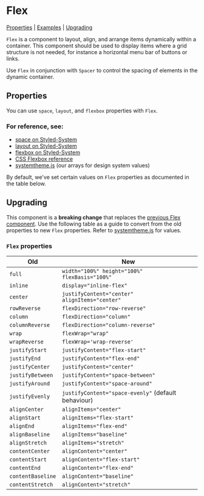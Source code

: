 
<Meta of={stories} />

# Flex

[Properties](#properties) | [Examples](#examples) | [Upgrading](#upgrading)

`Flex` is a component to layout, align, and arrange items dynamically within a container. This component should be used to display items where a grid structure is not needed, for instance a horizontal menu bar of buttons or links.

Use `Flex` in conjunction with `Spacer` to control the spacing of elements in the dynamic container.

<Canvas>
  <Story id="components-flex--basic-flex" />
</Canvas>

## Properties

You can use `space`, `layout`, and `flexbox` properties with `Flex`.

### For reference, see:

- [space on Styled-System](https://styled-system.com/table#space)
- [layout on Styled-System](https://styled-system.com/table#layout)
- [flexbox on Styled-System](https://styled-system.com/table#flexbox)
- [CSS Flexbox reference](https://css-tricks.com/snippets/css/a-guide-to-flexbox/)
- [systemtheme.js](https://github.com/orchestrated-io/orcs-design-system/blob/master/packages/orcs-design-system/lib/systemtheme.js) (our arrays for design system values)

By default, we've set certain values on `Flex` properties as documented in the table below.

<Controls component={Flex} />

## Upgrading

This component is a **breaking change** that replaces the [previous Flex component](https://www.npmjs.com/package/styled-flex-component). Use the following table as a guide to convert from the old properties to new `Flex` properties. Refer to [systemtheme.js](https://github.com/orchestrated-io/orcs-design-system/blob/master/packages/orcs-design-system/lib/systemtheme.js) for values.

### `Flex` properties

| **Old**           | **New**                                             |
| ----------------- | --------------------------------------------------- |
| `full`            | `width="100%" height="100%" flexBasis="100%"`       |
| `inline`          | `display="inline-flex"`                             |
| `center`          | `justifyContent="center" alignItems="center"`       |
| `rowReverse`      | `flexDirection="row-reverse"`                       |
| `column`          | `flexDirection="column"`                            |
| `columnReverse`   | `flexDirection="column-reverse"`                    |
| `wrap`            | `flexWrap="wrap"`                                   |
| `wrapReverse`     | `flexWrap='wrap-reverse'`                           |
| `justifyStart`    | `justifyContent="flex-start"`                       |
| `justifyEnd`      | `justifyContent="flex-end"`                         |
| `justifyCenter`   | `justifyContent="center"`                           |
| `justifyBetween`  | `justifyContent="space-between"`                    |
| `justifyAround`   | `justifyContent="space-around"`                     |
| `justifyEvenly`   | `justifyContent="space-evenly"` (default behaviour) |
| `alignCenter`     | `alignItems="center"`                               |
| `alignStart`      | `alignItems="flex-start"`                           |
| `alignEnd`        | `alignItems="flex-end"`                             |
| `alignBaseline`   | `alignItems="baseline"`                             |
| `alignStretch`    | `alignItems="stretch"`                              |
| `contentCenter`   | `alignContent="center"`                             |
| `contentStart`    | `alignContent="flex-start"`                         |
| `contentEnd`      | `alignContent="flex-end"`                           |
| `contentBaseline` | `alignContent="baseline"`                           |
| `contentStretch`  | `alignContent="stretch"`                            |
